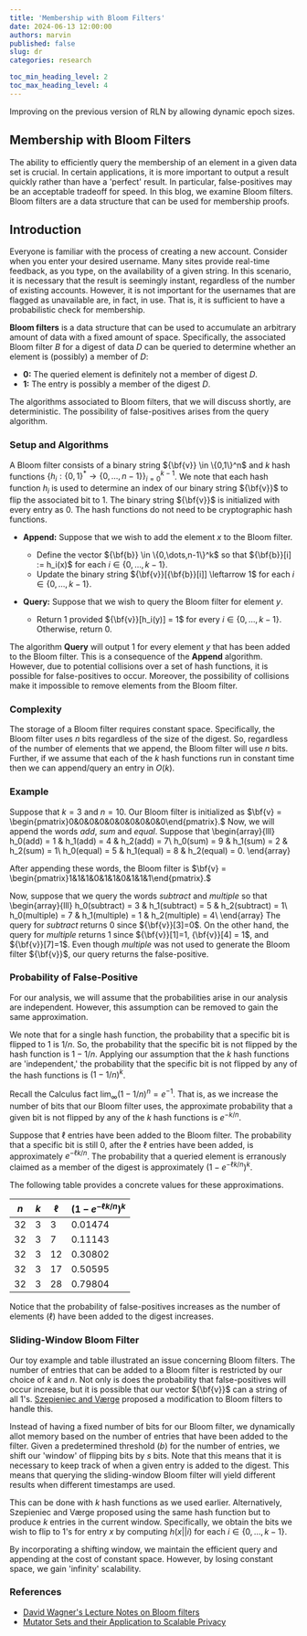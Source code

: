 ```yaml
---
title: 'Membership with Bloom Filters'
date: 2024-06-13 12:00:00
authors: marvin
published: false
slug: dr
categories: research

toc_min_heading_level: 2
toc_max_heading_level: 4
---
```


Improving on the previous version of RLN by allowing dynamic epoch sizes.

<!--truncate-->

## Membership with Bloom Filters

The ability to efficiently query the membership of an element in a given data set is crucial.
In certain applications, it is more important to output a result quickly rather than have a 'perfect' result.
In particular, false-positives may be an acceptable tradeoff for speed.
In this blog, we examine Bloom filters.
Bloom filters are a data structure that can be used for membership proofs.


## Introduction
Everyone is familiar with the process of creating a new account.
Consider when you enter your desired username.
Many sites provide real-time feedback, as you type, on the availability of a given string.
In this scenario, it is necessary that the result is seemingly instant, regardless of the number of existing accounts.
However, it is not important for the usernames that are flagged as unavailable are, in fact, in use.
That is, it is sufficient to have a probabilistic check for membership.

**Bloom filters** is a data structure that can be used to accumulate an arbitrary amount of data with a fixed amount of space.
Specifically, the associated Bloom filter $B$ for a digest of data $D$ can be queried to determine whether an element is (possibly) a member of $D$:

- **0:** The queried element is definitely not a member of digest $D$.
- **1:** The entry is possibly a member of the digest $D$.

The algorithms associated to Bloom filters, that we will discuss shortly, are deterministic.
The possibility of false-positives arises from the query algorithm.

### Setup and Algorithms
A Bloom filter consists of a binary string ${\bf{v}} \in \{0,1\}^n$ and $k$ hash functions $\{h_i: \{0,1\}^* \rightarrow \{0,\dots,n-1\}\}_{i=0}^{k-1}$.
We note that each hash function $h_i$ is used to determine an index of our binary string ${\bf{v}}$ to flip the associated bit to 1.
The binary string ${\bf{v}}$ is initialized with every entry as 0.
The hash functions do not need to be cryptographic hash functions.


- **Append:** Suppose that we wish to add the element $x$ to the Bloom filter.
    - Define the vector ${\bf{b}} \in \{0,\dots,n-1\}^k$ so that ${\bf{b}}[i] := h_i(x)$ for each $i \in \{0,\dots,k-1\}$.
    - Update the binary string ${\bf{v}}[{\bf{b}}[i]] \leftarrow 1$ for each $i \in \{0,\dots,k-1\}$.
   
- **Query:** Suppose that we wish to query the Bloom filter for element $y$.
    - Return 1 provided ${\bf{v}}[h_i(y)] = 1$ for every $i \in \{0,\dots,k-1\}$. Otherwise, return 0.
    
The algorithm **Query** will output 1 for every element $y$ that has been added to the Bloom filter.
This is a consequence of the **Append** algorithm.
However, due to potential collisions over a set of hash functions, it is possible for false-positives to occur.
Moreover, the possibility of collisions make it impossible to remove elements from the Bloom filter.

### Complexity
The storage of a Bloom filter requires constant space.
Specifically, the Bloom filter uses $n$ bits regardless of the size of the digest.
So, regardless of the number of elements that we append, the Bloom filter will use $n$ bits.
Further, if we assume that each of the $k$ hash functions run in constant time then we can append/query an entry in $O(k)$.

### Example
Suppose that $k = 3$ and $n = 10$. 
Our Bloom filter is initialized as $\bf{v} = \begin{pmatrix}0&0&0&0&0&0&0&0&0&0\end{pmatrix}.$
Now, we will append the words $add$, $sum$ and $equal$.
Suppose that
\begin{array}{lll}
h_0(add) = 1 & h_1(add) = 4 & h_2(add) = 7\\
h_0(sum) = 9 & h_1(sum) = 2 & h_2(sum) = 1\\
h_0(equal) = 5 & h_1(equal) = 8 & h_2(equal) = 0.
\end{array}

After appending these words, the Bloom filter is $\bf{v} = \begin{pmatrix}1&1&1&0&1&1&0&1&1&1\end{pmatrix}.$

Now, suppose that we query the words $subtract$ and $multiple$ so that
\begin{array}{lll} h_0(subtract) = 3 & h_1(subtract) = 5 & h_2(subtract) = 1\\ h_0(multiple) = 7 & h_1(multiple) = 1 & h_2(multiple) = 4\\
\end{array}
The query for $subtract$ returns 0 since ${\bf{v}}[3]=0$.
On the other hand, the query for $multiple$ returns 1 since ${\bf{v}}[1]=1, {\bf{v}}[4] = 1$, and ${\bf{v}}[7]=1$.
Even though $multiple$ was not used to generate the Bloom filter ${\bf{v}}$, our query returns the false-positive.


### Probability of False-Positive
For our analysis, we will assume that the probabilities arise in our analysis are independent. 
However, this assumption can be removed to gain the same approximation.

We note that for a single hash function, the probability that a specific bit is flipped to 1 is $1/n$.
So, the probability that the specific bit is not flipped by the hash function is $1-1/n$.
Applying our assumption that the $k$ hash functions are 'independent,'
the probability that the specific bit is not flipped by any of the hash functions is
$(1-1/n)^k$.

Recall the Calculus fact $\lim_{\infty} (1-1/n)^n = e^{-1}$.
That is, as we increase the number of bits that our Bloom filter uses, the approximate probability that a given bit is not flipped by any of the $k$ hash functions is $e^{-k/n}$.

Suppose that $\ell$ entries have been added to the Bloom filter.
The probability that a specific bit is still 0, after the $\ell$ entries have been added, is approximately $e^{-\ell k/n}$.
The probability that a queried element is erranously claimed as a member of the digest is approximately
$(1-e^{-\ell k/n})^k$.

The following table provides a concrete values for these approximations.



| $n$ | $k$ | $\ell$ | $(1-e^{-\ell k/n})^k$|
| -------- | -------- | -------- | --- |
| 32     |   3   |  3    | 0.01474 |
| 32     |   3   |  7    | 0.11143 |
| 32     |   3   |  12    |0.30802 |
| 32     |   3   |  17    |0.50595 |
| 32     |   3   |  28    |0.79804 |

Notice that the probability of false-positives increases as the number of elements ($\ell$) have been added to the digest increases.

### Sliding-Window Bloom Filter
Our toy example and table illustrated an issue concerning Bloom filters.
The number of entries that can be added to a Bloom filter is restricted by our choice of $k$ and $n$.
Not only is does the probability that false-positives will occur increase,
but it is possible that our vector ${\bf{v}}$ can a string of all 1's.
[Szepieniec and Værge](https://eprint.iacr.org/2023/1208.pdf) proposed a modification to Bloom filters to handle this.

Instead of having a fixed number of bits for our Bloom filter, we dynamically allot memory based on the number of entries that have been added to the filter.
Given a predetermined threshold ($b$) for the number of entries, we shift our 'window' of flipping bits by $s$ bits.
Note that this means that it is necessary to keep track of when a given entry is added to the digest.
This means that querying the sliding-window Bloom filter will yield different results when different timestamps are used.

This can be done with $k$ hash functions as we used earlier.
Alternatively, Szepieniec and Værge proposed using the same hash function but to produce $k$ entries in the current window.
Specifically, we obtain the bits we wish to flip to 1's for entry $x$ by computing $h(x || i)$ for each $i \in \{0,\dots, k-1\}$.

By incorporating a shifting window, we maintain the efficient query and appending at the cost of constant space.
However, by losing constant space, we gain 'infinity' scalability.

### References
- [David Wagner's Lecture Notes on Bloom filters](https://people.eecs.berkeley.edu/~daw/teaching/cs170-s03/Notes/lecture10.pdf)
- [Mutator Sets and their Application to Scalable Privacy](https://eprint.iacr.org/2023/1208)